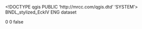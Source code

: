 <!DOCTYPE qgis PUBLIC 'http://mrcc.com/qgis.dtd' 'SYSTEM'>
<qgis version="3.34.8-Prizren">
  <identifier>BNDL_stylized_EckIV</identifier>
  <parentidentifier></parentidentifier>
  <language>ENG</language>
  <type>dataset</type>
  <title>BNDL_stylized_EckIV</title>
  <abstract></abstract>
  <links/>
  <dates/>
  <fees></fees>
  <encoding></encoding>
  <crs>
    <spatialrefsys nativeFormat="Wkt">
      <wkt></wkt>
      <proj4></proj4>
      <srsid>0</srsid>
      <srid>0</srid>
      <authid></authid>
      <description></description>
      <projectionacronym></projectionacronym>
      <ellipsoidacronym></ellipsoidacronym>
      <geographicflag>false</geographicflag>
    </spatialrefsys>
  </crs>
  <extent>
    <spatial crs="EPSG:4326" dimensions="2" miny="-89.90000200000000063" maxy="85.48503900000000044" maxz="0" maxx="180" minx="-180" minz="0"/>
  </extent>
</qgis>
